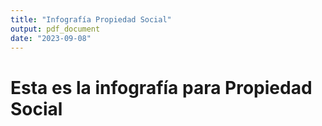 ```yaml
---
title: "Infografía Propiedad Social"
output: pdf_document
date: "2023-09-08"
---
```


# Esta es la infografía para Propiedad Social